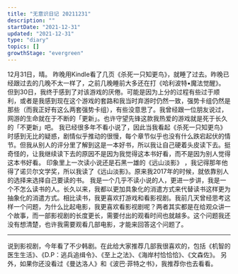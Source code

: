 ```yaml
---
title: "无意识日记 20211231"
description: ""
startDate: "2021-12-31"
updated: "2021-12-31"
type: "diary"
topics: []
growthStage: "evergreen"
---
```


12月31日，晴。
昨晚用Kindle看了几页《杀死一只知更鸟》，就睡了过去。昨晚已经跟过去的几晚不太一样了，之前几晚睡前大多还在打《哈利波特•魔法觉醒》。但到30日，我终于感到了对该游戏的厌倦。可能是因为上分的过程有些过于顺利，或者是我感到现在这个游戏的套路和我当时弃游时仍然一致，强势卡组仍然是那些（而我正好有这么两套强势卡组），有些没意思了。我曾经跟一位朋友说过，网游的生命就在于不断的「更新」。也许守望先锋这款我热爱的游戏就是死于长久的「不更新」吧。
我已经很多年不看小说了，因此当我看起《杀死一只知更鸟》时感到无比的疑惑，剧情似乎推动的很慢，每个章节似乎也没有什么跌宕起伏的情节。但我从别人的评分里了解到这是一本好书，所以我让自己硬着头皮读下去。挺奇怪的，让我继续读下去的原因不是因为我觉得这本书好看，而不是因为别人觉得这本书好看。
印象里上一次读小说还是石黑一雄的《远山淡影》 ，我记得那年他得了诺贝尔文学奖，所以我读了《远山淡影》。原来我2017年的时候，就依靠别人的选择来选择自己要读的书。
我是一个几乎不读小说的人，更进一步讲，我是一个不怎么读书的人。长久以来，我都以更加具象化的消遣方式来代替读书这样更为抽象化的消遣方式。相比读书，我更喜欢打游戏和看影视剧。我前几天曾经思考这样一个问题，为什么比起电影，我更喜欢看影视剧呢？两者其实都是在给观众讲一个故事，而一部影视剧的长度更长，需要付出的观看时间也就越多。这个问题我还没有想清楚，也许我需要观看几部电影，才能来回答这个问题了。

---

说到影视剧，今年看了不少韩剧。在此给大家推荐几部我很喜欢的，包括《机智的医生生活》、《D.P：逃兵追缉令》、《至上之法》、《海岸村恰恰恰》、《文森佐》。
另外，如果你还没看过《曼达洛人》和《波巴·菲特之书》，我推荐你也去看看。